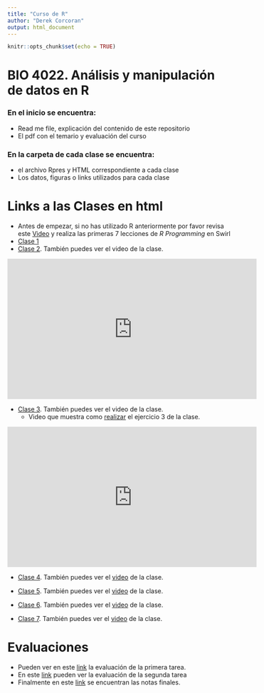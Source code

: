 ```yaml
---
title: "Curso de R"
author: "Derek Corcoran"
output: html_document
---
```


```r
knitr::opts_chunk$set(echo = TRUE)
```

# BIO 4022. Análisis y manipulación de datos en R

### En el inicio se encuentra:

- Read me file, explicación del contenido de este repositorio
- El pdf con el temario y evaluación del curso

### En la carpeta  de cada clase se encuentra:

- el archivo Rpres y HTML correspondiente a cada clase 
- Los datos, figuras o links utilizados para cada clase

# Links a las Clases en html

- Antes de empezar, si no has utilizado R anteriormente por favor revisa este 
  [Video](https://youtu.be/w6L7Ye18yPE) y realiza las primeras 7 lecciones de 
  *R Programming* en Swirl
- [Clase 1](https://derek-corcoran-barrios.github.io/Clase1/Clase1TidyData)
- [Clase 2](http://rpubs.com/derek_corcoran/Clase2). También puedes ver el video de la clase.

<iframe width="560" height="315" src="https://www.youtube.com/embed/Ft6r7pD_eSs" frameborder="0" allowfullscreen></iframe>

- [Clase 3](http://rpubs.com/derek_corcoran/Clase3). También puedes ver el video de la clase.
    + Video que muestra como [realizar](https://youtu.be/lDp5OJzeG34) el ejercicio 3 de la clase.
    
<iframe width="560" height="315" src="https://www.youtube.com/embed/5tjCeFb2oSk" frameborder="0" allowfullscreen></iframe>

- [Clase 4](http://rpubs.com/derek_corcoran/Clase4). También puedes ver el [video](https://youtu.be/miqDWpVEMRg) de la clase.


- [Clase 5](http://rpubs.com/derek_corcoran/Clase5). También puedes ver el [video](https://youtu.be/bvzi88XRq4c) de la clase.
- [Clase 6](http://rpubs.com/derek_corcoran/Clase6). También puedes ver el [video](https://youtu.be/nGb2__ksaho) de la clase.
- [Clase 7](http://rpubs.com/derek_corcoran/Clase7). También puedes ver el [video](https://youtu.be/_deboekuWt0) de la clase.

# Evaluaciones

* Pueden ver en este [link](http://rpubs.com/derek_corcoran/NotasBIO4022_2_2017) la evaluación de la primera tarea.
* En este [link](http://rpubs.com/derek_corcoran/Eval2) pueden ver la evaluación de la segunda tarea
* Finalmente en este [link](http://rpubs.com/derek_corcoran/NotasBIO4022_2_final2017) se encuentran las notas finales.
